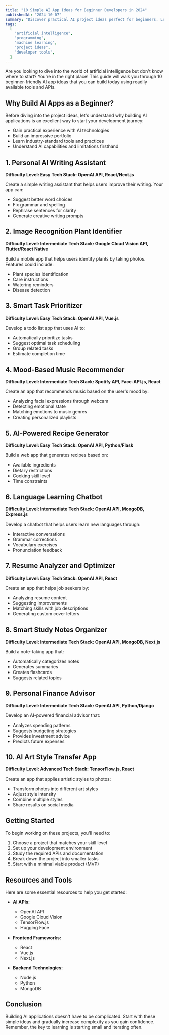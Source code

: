 ```yaml
---
title: "10 Simple AI App Ideas for Beginner Developers in 2024"
publishedAt: "2024-10-07"
summary: "Discover practical AI project ideas perfect for beginners. Learn how to create AI-powered applications using popular frameworks and APIs, from chatbots to image recognition tools."
tags:
  [
    "artificial intelligence",
    "programming",
    "machine learning",
    "project ideas",
    "developer tools",
  ]
---
```


Are you looking to dive into the world of artificial intelligence but don't know where to start? You're in the right place! This guide will walk you through 10 beginner-friendly AI app ideas that you can build today using readily available tools and APIs.

## Why Build AI Apps as a Beginner?

Before diving into the project ideas, let's understand why building AI applications is an excellent way to start your development journey:

- Gain practical experience with AI technologies
- Build an impressive portfolio
- Learn industry-standard tools and practices
- Understand AI capabilities and limitations firsthand

## 1. Personal AI Writing Assistant

**Difficulty Level: Easy**
**Tech Stack: OpenAI API, React/Next.js**

Create a simple writing assistant that helps users improve their writing. Your app can:

- Suggest better word choices
- Fix grammar and spelling
- Rephrase sentences for clarity
- Generate creative writing prompts

## 2. Image Recognition Plant Identifier

**Difficulty Level: Intermediate**
**Tech Stack: Google Cloud Vision API, Flutter/React Native**

Build a mobile app that helps users identify plants by taking photos. Features could include:

- Plant species identification
- Care instructions
- Watering reminders
- Disease detection

## 3. Smart Task Prioritizer

**Difficulty Level: Easy**
**Tech Stack: OpenAI API, Vue.js**

Develop a todo list app that uses AI to:

- Automatically prioritize tasks
- Suggest optimal task scheduling
- Group related tasks
- Estimate completion time

## 4. Mood-Based Music Recommender

**Difficulty Level: Intermediate**
**Tech Stack: Spotify API, Face-API.js, React**

Create an app that recommends music based on the user's mood by:

- Analyzing facial expressions through webcam
- Detecting emotional state
- Matching emotions to music genres
- Creating personalized playlists

## 5. AI-Powered Recipe Generator

**Difficulty Level: Easy**
**Tech Stack: OpenAI API, Python/Flask**

Build a web app that generates recipes based on:

- Available ingredients
- Dietary restrictions
- Cooking skill level
- Time constraints

## 6. Language Learning Chatbot

**Difficulty Level: Intermediate**
**Tech Stack: OpenAI API, MongoDB, Express.js**

Develop a chatbot that helps users learn new languages through:

- Interactive conversations
- Grammar corrections
- Vocabulary exercises
- Pronunciation feedback

## 7. Resume Analyzer and Optimizer

**Difficulty Level: Easy**
**Tech Stack: OpenAI API, React**

Create an app that helps job seekers by:

- Analyzing resume content
- Suggesting improvements
- Matching skills with job descriptions
- Generating custom cover letters

## 8. Smart Study Notes Organizer

**Difficulty Level: Intermediate**
**Tech Stack: OpenAI API, MongoDB, Next.js**

Build a note-taking app that:

- Automatically categorizes notes
- Generates summaries
- Creates flashcards
- Suggests related topics

## 9. Personal Finance Advisor

**Difficulty Level: Intermediate**
**Tech Stack: OpenAI API, Python/Django**

Develop an AI-powered financial advisor that:

- Analyzes spending patterns
- Suggests budgeting strategies
- Provides investment advice
- Predicts future expenses

## 10. AI Art Style Transfer App

**Difficulty Level: Advanced**
**Tech Stack: TensorFlow.js, React**

Create an app that applies artistic styles to photos:

- Transform photos into different art styles
- Adjust style intensity
- Combine multiple styles
- Share results on social media

## Getting Started

To begin working on these projects, you'll need to:

1. Choose a project that matches your skill level
2. Set up your development environment
3. Study the required APIs and documentation
4. Break down the project into smaller tasks
5. Start with a minimal viable product (MVP)

## Resources and Tools

Here are some essential resources to help you get started:

- **AI APIs:**

  - OpenAI API
  - Google Cloud Vision
  - TensorFlow.js
  - Hugging Face

- **Frontend Frameworks:**

  - React
  - Vue.js
  - Next.js

- **Backend Technologies:**
  - Node.js
  - Python
  - MongoDB

## Conclusion

Building AI applications doesn't have to be complicated. Start with these simple ideas and gradually increase complexity as you gain confidence. Remember, the key to learning is starting small and iterating often.

